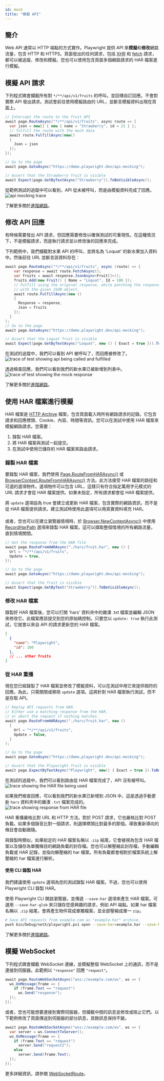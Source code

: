 ```yaml
---
id: mock
title: "模擬 API"
---
```


## 簡介

Web API 通常以 HTTP 端點的方式實作。Playwright 提供 API 來**模擬**和**修改**網路流量，包含 HTTP 和 HTTPS。頁面發出的任何請求，包括 [XHR](https://developer.mozilla.org/en-US/docs/Web/API/XMLHttpRequest) 和 [fetch](https://developer.mozilla.org/en-US/docs/Web/API/Fetch_API) 請求，都可以被追蹤、修改和模擬。您也可以使用包含頁面多個網路請求的 HAR 檔案進行模擬。

## 模擬 API 請求

下列程式碼會攔截所有對 `*/**/api/v1/fruits` 的呼叫，並回傳自訂回應。不會對實際 API 發出請求。測試會前往使用模擬路由的 URL，並斷言模擬資料出現在頁面上。

```csharp
// Intercept the route to the fruit API
await page.RouteAsync("*/**/api/v1/fruits", async route => {
  var json = new[] { new { name = "Strawberry", id = 21 } };
  // fulfill the route with the mock data
  await route.FulfillAsync(new()
  {
    Json = json
  });
});

// Go to the page
await page.GotoAsync("https://demo.playwright.dev/api-mocking");

// Assert that the Strawberry fruit is visible
await Expect(page.GetByTextAsync("Strawberry")).ToBeVisibleAsync();
```

從範例測試的追蹤中可以看到，API 從未被呼叫，而是由模擬資料完成了回應。![api mocking trace](https://github.com/microsoft/playwright/assets/13063165/3dc14cbf-c100-4efc-ac21-d7b52d698b53)

了解更多關於[進階網路](./network.mdx)。

## 修改 API 回應

有時候需要發出 API 請求，但回應需要修改以確保測試的可重現性。在這種情況下，不是模擬請求，而是執行請求並以修改後的回應來完成。

下列範例中，我們攔截對水果 API 的呼叫，並將名為 'Loquat' 的新水果加入資料中。然後前往 URL 並斷言該資料存在：

```csharp
await page.RouteAsync("*/**/api/v1/fruits", async (route) => {
    var response = await route.FetchAsync();
    var fruits = await response.JsonAsync<Fruit[]>();
    fruits.Add(new Fruit() { Name = "Loquat", Id = 100 });
    // Fulfill using the original response, while patching the response body
    // with the given JSON object.
    await route.FulfillAsync(new ()
    {
      Response = response,
      Json = fruits
    });
  }
);
// Go to the page
await page.GotoAsync("https://demo.playwright.dev/api-mocking");

// Assert that the Loquat fruit is visible
await Expect(page.GetByTextAsync("Loquat", new () { Exact = true })).ToBeVisibleAsync();
```

在測試的追蹤中，我們可以看到 API 被呼叫了，而回應被修改了。![trace of test showing api being called and fulfilled](https://github.com/microsoft/playwright/assets/13063165/8b8dd82d-1b3e-428e-871b-840581fed439)

透過檢查回應，我們可以看到我們的新水果已被新增到列表中。![trace of test showing the mock response](https://github.com/microsoft/playwright/assets/13063165/03e6c87c-4ecc-47e8-9ca0-30fface25e9d)

了解更多關於[進階網路](./network.mdx)。

## 使用 HAR 檔案進行模擬

HAR 檔案是 [HTTP Archive](http://www.softwareishard.com/blog/har-12-spec/) 檔案，包含頁面載入時所有網路請求的記錄。它包含請求和回應標頭、Cookie、內容、時間等資訊。您可以在測試中使用 HAR 檔案來模擬網路請求。您需要：
1. 錄製 HAR 檔案。
1. 將 HAR 檔案與測試一起提交。
1. 在測試中使用已儲存的 HAR 檔案來路由請求。

### 錄製 HAR 檔案

要錄製 HAR 檔案，我們使用 [Page.RouteFromHARAsync()](/api/class-page.mdx#page-route-from-har) 或 [BrowserContext.RouteFromHARAsync()](/api/class-browsercontext.mdx#browser-context-route-from-har) 方法。此方法接受 HAR 檔案的路徑和可選的選項物件。選項物件可以包含 URL，這樣只有符合指定萬用字元模式的 URL 請求才會從 HAR 檔案提供。如果未指定，所有請求都會從 HAR 檔案提供。

將 `update` 選項設為 true 會建立或更新 HAR 檔案，包含實際的網路資訊，而不是從 HAR 檔案提供請求。建立測試時使用此選項可以用真實資料填充 HAR。

#### 
或者，您也可以在建立瀏覽器情境時，於 [Browser.NewContextAsync()](/api/class-browser.mdx#browser-new-context) 中使用 [RecordHarPath](/api/class-browser.mdx#browser-new-context-option-record-har-path) 選項來錄製 HAR 檔案。這可以擷取整個情境的所有網路流量，直到情境關閉。

```csharp
// Get the response from the HAR file
await page.RouteFromHARAsync("./hars/fruit.har", new () {
  Url = "*/**/api/v1/fruits",
  Update = true,
});

// Go to the page
await page.GotoAsync("https://demo.playwright.dev/api-mocking");

// Assert that the fruit is visible
await Expect(page.GetByText("Strawberry")).ToBeVisibleAsync();
```

### 修改 HAR 檔案

錄製好 HAR 檔案後，您可以打開 'hars' 資料夾中的雜湊 .txt 檔案並編輯 JSON 來修改它。此檔案應該提交到您的原始碼控制。只要您以 `update: true` 執行此測試，它就會以來自 API 的請求更新您的 HAR 檔案。

```json
[
  {
    "name": "Playwright",
    "id": 100
  },
  // ... other fruits
]
```

### 從 HAR 重播

現在您已經錄製了 HAR 檔案並修改了模擬資料，可以在測試中用它來提供相符的回應。為此，只需關閉或移除 `update` 選項。這將針對 HAR 檔案執行測試，而不是存取 API。

```csharp
// Replay API requests from HAR.
// Either use a matching response from the HAR,
// or abort the request if nothing matches.
await page.RouteFromHARAsync("./hars/fruit.har", new ()
  {
    Url = "*/**/api/v1/fruits",
    Update = false,
  }
);

// Go to the page
await page.GotoAsync("https://demo.playwright.dev/api-mocking");

// Assert that the Playwright fruit is visible
await page.ExpectByTextAsync("Playwright", new() { Exact = true }).ToBeVisibleAsync();
```

在測試的追蹤中，我們可以看到路由從 HAR 檔案完成了，API 沒有被呼叫。![trace showing the HAR file being used](https://github.com/microsoft/playwright/assets/13063165/1bd7ab66-ea4f-43c2-a4e5-ca17d4837ff1)

如果我們檢查回應，可以看到我們的新水果已新增到 JSON 中，這是透過手動更新 `hars` 資料夾中的雜湊 `.txt` 檔案完成的。![trace showing response from HAR file](https://github.com/microsoft/playwright/assets/13063165/db3117fc-7b02-4973-9a51-29e213261a6a)

HAR 重播嚴格比對 URL 和 HTTP 方法。對於 POST 請求，它也嚴格比對 POST 負載。如果多個錄音比對一個請求，則選擇標頭比對最多的那個。導致重新導向的條目會自動跟隨。

與錄製時類似，如果給定的 HAR 檔案名稱以 `.zip` 結尾，它會被視為包含 HAR 檔案以及儲存為單獨條目的網路負載的封存檔。您也可以解壓縮此封存檔，手動編輯負載或 HAR 記錄，並指向解壓縮的 har 檔案。所有負載都會相對於檔案系統上解壓縮的 har 檔案進行解析。

#### 使用 CLI 錄製 HAR

我們建議使用 `update` 選項為您的測試錄製 HAR 檔案。不過，您也可以使用 Playwright CLI 錄製 HAR。

使用 Playwright CLI 開啟瀏覽器，並傳遞 `--save-har` 選項來產生 HAR 檔案。可選用 `--save-har-glob` 來只儲存您感興趣的請求，例如 API 端點。如果 har 檔案名稱以 `.zip` 結尾，會將產生物件寫成單獨檔案，並全部壓縮成單一 `zip`。

```bash
# Save API requests from example.com as "example.har" archive.
pwsh bin/Debug/netX/playwright.ps1 open --save-har=example.har --save-har-glob="**/api/**" https://example.com
```

了解更多關於[進階網路](./network.mdx)。

## 模擬 WebSocket

下列程式碼會攔截 WebSocket 連線，並模擬整個 WebSocket 上的通訊，而不是連接到伺服器。此範例以 `"response"` 回應 `"request"`。

```csharp
await page.RouteWebSocketAsync("wss://example.com/ws", ws => {
  ws.OnMessage(frame => {
    if (frame.Text == "request")
      ws.Send("response");
  });
});
```

或者，您也可能想要連接到實際伺服器，但攔截中間的訊息並修改或阻止它們。以下範例修改了頁面傳送到伺服器的部分訊息，其餘訊息保持不變。

```csharp
await page.RouteWebSocketAsync("wss://example.com/ws", ws => {
  var server = ws.ConnectToServer();
  ws.OnMessage(frame => {
    if (frame.Text == "request")
      server.Send("request2");
    else
      server.Send(frame.Text);
  });
});
```

更多詳細資訊，請參閱 [WebSocketRoute]。


[Accessibility]: /api/class-accessibility.mdx "Accessibility"
[APIRequest]: /api/class-apirequest.mdx "APIRequest"
[APIRequestContext]: /api/class-apirequestcontext.mdx "APIRequestContext"
[APIResponse]: /api/class-apiresponse.mdx "APIResponse"
[APIResponseAssertions]: /api/class-apiresponseassertions.mdx "APIResponseAssertions"
[Browser]: /api/class-browser.mdx "Browser"
[BrowserContext]: /api/class-browsercontext.mdx "BrowserContext"
[BrowserType]: /api/class-browsertype.mdx "BrowserType"
[CDPSession]: /api/class-cdpsession.mdx "CDPSession"
[CDPSessionEvent]: /api/class-cdpsessionevent.mdx "CDPSessionEvent"
[Clock]: /api/class-clock.mdx "Clock"
[ConsoleMessage]: /api/class-consolemessage.mdx "ConsoleMessage"
[Dialog]: /api/class-dialog.mdx "Dialog"
[Download]: /api/class-download.mdx "Download"
[ElementHandle]: /api/class-elementhandle.mdx "ElementHandle"
[FileChooser]: /api/class-filechooser.mdx "FileChooser"
[FormData]: /api/class-formdata.mdx "FormData"
[Frame]: /api/class-frame.mdx "Frame"
[FrameLocator]: /api/class-framelocator.mdx "FrameLocator"
[JSHandle]: /api/class-jshandle.mdx "JSHandle"
[Keyboard]: /api/class-keyboard.mdx "Keyboard"
[Locator]: /api/class-locator.mdx "Locator"
[LocatorAssertions]: /api/class-locatorassertions.mdx "LocatorAssertions"
[Mouse]: /api/class-mouse.mdx "Mouse"
[Page]: /api/class-page.mdx "Page"
[PageAssertions]: /api/class-pageassertions.mdx "PageAssertions"
[Playwright]: /api/class-playwright.mdx "Playwright"
[PlaywrightAssertions]: /api/class-playwrightassertions.mdx "PlaywrightAssertions"
[Request]: /api/class-request.mdx "Request"
[Response]: /api/class-response.mdx "Response"
[Route]: /api/class-route.mdx "Route"
[Selectors]: /api/class-selectors.mdx "Selectors"
[TimeoutError]: /api/class-timeouterror.mdx "TimeoutError"
[Touchscreen]: /api/class-touchscreen.mdx "Touchscreen"
[Tracing]: /api/class-tracing.mdx "Tracing"
[Video]: /api/class-video.mdx "Video"
[WebError]: /api/class-weberror.mdx "WebError"
[WebSocket]: /api/class-websocket.mdx "WebSocket"
[WebSocketFrame]: /api/class-websocketframe.mdx "WebSocketFrame"
[WebSocketRoute]: /api/class-websocketroute.mdx "WebSocketRoute"
[Worker]: /api/class-worker.mdx "Worker"
[Element]: https://developer.mozilla.org/en-US/docs/Web/API/element "Element"
[EvaluationArgument]: /evaluating.mdx#evaluation-argument "EvaluationArgument"
[Promise]: https://developer.mozilla.org/en-US/docs/Web/JavaScript/Reference/Global_Objects/Promise "Promise"
[iterator]: https://developer.mozilla.org/en-US/docs/Web/JavaScript/Reference/Iteration_protocols "Iterator"
[origin]: https://developer.mozilla.org/en-US/docs/Glossary/Origin "Origin"
[selector]: https://developer.mozilla.org/en-US/docs/Web/CSS/CSS_Selectors "selector"
[Serializable]: https://developer.mozilla.org/en-US/docs/Web/JavaScript/Reference/Global_Objects/JSON/stringify#Description "Serializable"
[UIEvent.detail]: https://developer.mozilla.org/en-US/docs/Web/API/UIEvent/detail "UIEvent.detail"
[UnixTime]: https://en.wikipedia.org/wiki/Unix_time "Unix Time"
[xpath]: https://developer.mozilla.org/en-US/docs/Web/XPath "xpath"

[bool]: https://docs.microsoft.com/en-us/dotnet/api/system.boolean "bool"
[Date]: https://learn.microsoft.com/en-us/dotnet/api/system.datetime "DateTime"
[double]: https://docs.microsoft.com/en-us/dotnet/api/system.double "double"
[byte]: https://docs.microsoft.com/en-us/dotnet/api/system.byte "byte"
[int]: https://docs.microsoft.com/en-us/dotnet/api/system.int32 "int"
[long]: https://docs.microsoft.com/en-us/dotnet/api/system.int64 "long"
[void]: https://docs.microsoft.com/en-us/dotnet/csharp/language-reference/builtin-types/void "void"
[string]: https://docs.microsoft.com/en-us/dotnet/api/system.string "string"
[URL]: https://nodejs.org/api/url.html "URL"
[Regex]: https://docs.microsoft.com/en-us/dotnet/api/system.text.regularexpressions.regex "Regex"

[Action]: https://docs.microsoft.com/en-us/dotnet/api/system.action-1 "Action"
[Func]: https://docs.microsoft.com/en-us/dotnet/api/system.func-2 "Func"
[IEnumerable]: https://docs.microsoft.com/en-us/dotnet/api/system.collections.ienumerable "IEnumerable"
[IReadOnlyList]: https://learn.microsoft.com/en-us/dotnet/api/system.collections.generic.ireadonlylist-1?view=net-9.0 "IReadOnlyList"
[IDictionary]: https://docs.microsoft.com/en-us/dotnet/api/system.collections.idictionary "IDictionary"
[Task]: https://docs.microsoft.com/en-us/dotnet/api/system.threading.tasks.task?view=net-5.0 "Task"
[IReadOnlyDictionary]: https://docs.microsoft.com/en-us/dotnet/api/system.collections.generic.ireadonlydictionary-2 "IReadOnlyDictionary"
[JsonElement]: https://docs.microsoft.com/en-us/dotnet/api/system.text.json.jsonelement "JsonElement"

[all available image tags]: https://mcr.microsoft.com/en-us/product/playwright/dotnet/about "all available image tags"
[Microsoft Artifact Registry]: https://mcr.microsoft.com/en-us/product/playwright/dotnet/about "Microsoft Artifact Registry"
[Dockerfile.noble]: https://github.com/microsoft/playwright-dotnet/blob/main/utils/docker/Dockerfile.noble "Dockerfile.noble"
